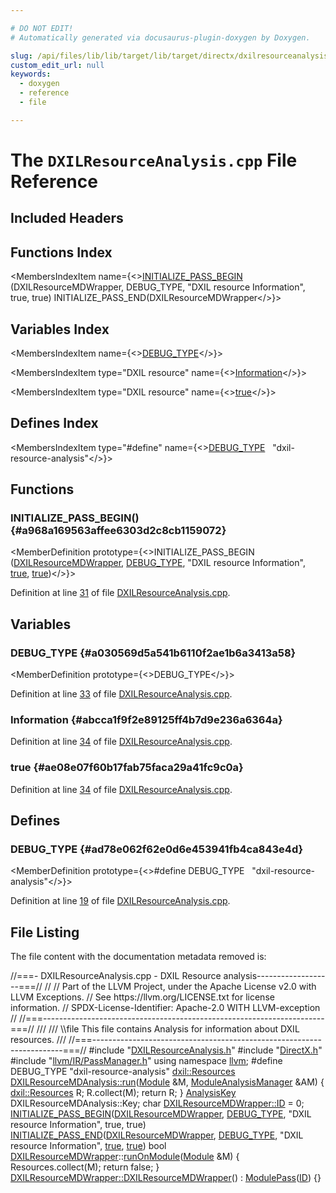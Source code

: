 ```yaml
---

# DO NOT EDIT!
# Automatically generated via docusaurus-plugin-doxygen by Doxygen.

slug: /api/files/lib/lib/target/lib/target/directx/dxilresourceanalysis-cpp
custom_edit_url: null
keywords:
  - doxygen
  - reference
  - file

---
```





# The `DXILResourceAnalysis.cpp` File Reference

<DoxygenPage pluginConfig={pluginConfig}>



## Included Headers

<IncludesList>
<IncludesListItem
  filePath="DXILResourceAnalysis.h"
  permalink="/docs/api/files/lib/lib/target/lib/target/directx/dxilresourceanalysis-h"
  isLocal="true" />
<IncludesListItem
  filePath="DirectX.h"
  permalink="/docs/api/files/lib/lib/target/lib/target/directx/directx-h"
  isLocal="true" />
<IncludesListItem
  filePath="llvm/IR/PassManager.h"
  permalink="/docs/api/files/include/include/llvm/include/llvm/ir/passmanager-h"
  isLocal="true" />
</IncludesList>

## Functions Index

<MembersIndex>

<MembersIndexItem
  name={<><a href="#a968a169563affee6303d2c8cb1159072">INITIALIZE&#95;PASS&#95;BEGIN</a> (DXILResourceMDWrapper, DEBUG&#95;TYPE, &quot;DXIL resource Information&quot;, true, true) INITIALIZE&#95;PASS&#95;END(DXILResourceMDWrapper</>}>
</MembersIndexItem>

</MembersIndex>

## Variables Index

<MembersIndex>

<MembersIndexItem
  name={<><a href="#a030569d5a541b6110f2ae1b6a3413a58">DEBUG&#95;TYPE</a></>}>
</MembersIndexItem>

<MembersIndexItem
  type="DXIL resource"
  name={<><a href="#abcca1f9f2e89125ff4b7d9e236a6364a">Information</a></>}>
</MembersIndexItem>

<MembersIndexItem
  type="DXIL resource"
  name={<><a href="#ae08e07f60b17fab75faca29a41fc9c0a">true</a></>}>
</MembersIndexItem>

</MembersIndex>

## Defines Index

<MembersIndex>

<MembersIndexItem
  type="#define"
  name={<><a href="#ad78e062f62e0d6e453941fb4ca843e4d">DEBUG&#95;TYPE</a>&nbsp;&nbsp;&nbsp;&quot;dxil-resource-analysis&quot;</>}>
</MembersIndexItem>

</MembersIndex>


<SectionDefinition>

## Functions

### INITIALIZE&#95;PASS&#95;BEGIN() {#a968a169563affee6303d2c8cb1159072}

<MemberDefinition
  prototype={<>INITIALIZE&#95;PASS&#95;BEGIN (<a href="/docs/api/classes/llvm/dxilresourcemdwrapper">DXILResourceMDWrapper</a>, <a href="/docs/api/files/include/include/llvm/include/llvm/adt/genericcycleimpl-h/#ad78e062f62e0d6e453941fb4ca843e4d">DEBUG&#95;TYPE</a>, &quot;DXIL resource Information&quot;, <a href="/docs/api/files/lib/lib/analysis/basicaliasanalysis-cpp/#af6d5cafbdfc5313e65d990120021a3ec">true</a>, <a href="/docs/api/files/lib/lib/analysis/basicaliasanalysis-cpp/#af6d5cafbdfc5313e65d990120021a3ec">true</a>)</>}>

Definition at line <a href="#l00031">31</a> of file <a href="/docs/api/files/lib/lib/target/lib/target/directx/dxilresourceanalysis-cpp">DXILResourceAnalysis.cpp</a>.
</MemberDefinition>

</SectionDefinition>

<SectionDefinition>

## Variables

### DEBUG&#95;TYPE {#a030569d5a541b6110f2ae1b6a3413a58}

<MemberDefinition
  prototype={<>DEBUG&#95;TYPE</>}>

Definition at line <a href="#l00033">33</a> of file <a href="/docs/api/files/lib/lib/target/lib/target/directx/dxilresourceanalysis-cpp">DXILResourceAnalysis.cpp</a>.
</MemberDefinition>

### Information {#abcca1f9f2e89125ff4b7d9e236a6364a}

<MemberDefinition
  prototype="DXIL resource Information">

Definition at line <a href="#l00034">34</a> of file <a href="/docs/api/files/lib/lib/target/lib/target/directx/dxilresourceanalysis-cpp">DXILResourceAnalysis.cpp</a>.
</MemberDefinition>

### true {#ae08e07f60b17fab75faca29a41fc9c0a}

<MemberDefinition
  prototype="DXIL resource true">

Definition at line <a href="#l00034">34</a> of file <a href="/docs/api/files/lib/lib/target/lib/target/directx/dxilresourceanalysis-cpp">DXILResourceAnalysis.cpp</a>.
</MemberDefinition>

</SectionDefinition>

<SectionDefinition>

## Defines

### DEBUG&#95;TYPE {#ad78e062f62e0d6e453941fb4ca843e4d}

<MemberDefinition
  prototype={<>#define DEBUG&#95;TYPE&nbsp;&nbsp;&nbsp;&quot;dxil-resource-analysis&quot;</>}>

Definition at line <a href="#l00019">19</a> of file <a href="/docs/api/files/lib/lib/target/lib/target/directx/dxilresourceanalysis-cpp">DXILResourceAnalysis.cpp</a>.
</MemberDefinition>

</SectionDefinition>

## File Listing

The file content with the documentation metadata removed is:

<ProgramListing>

<Link id="l00001" /><CodeLine lineNumber="1"><Highlight kind="comment">//===- DXILResourceAnalysis.cpp - DXIL Resource analysis-------------------===//</Highlight><Highlight kind="normal"></Highlight></CodeLine>
<Link id="l00002" /><CodeLine lineNumber="2"><Highlight kind="normal"></Highlight><Highlight kind="comment">//</Highlight><Highlight kind="normal"></Highlight></CodeLine>
<Link id="l00003" /><CodeLine lineNumber="3"><Highlight kind="normal"></Highlight><Highlight kind="comment">// Part of the LLVM Project, under the Apache License v2.0 with LLVM Exceptions.</Highlight><Highlight kind="normal"></Highlight></CodeLine>
<Link id="l00004" /><CodeLine lineNumber="4"><Highlight kind="normal"></Highlight><Highlight kind="comment">// See https://llvm.org/LICENSE.txt for license information.</Highlight><Highlight kind="normal"></Highlight></CodeLine>
<Link id="l00005" /><CodeLine lineNumber="5"><Highlight kind="normal"></Highlight><Highlight kind="comment">// SPDX-License-Identifier: Apache-2.0 WITH LLVM-exception</Highlight><Highlight kind="normal"></Highlight></CodeLine>
<Link id="l00006" /><CodeLine lineNumber="6"><Highlight kind="normal"></Highlight><Highlight kind="comment">//</Highlight><Highlight kind="normal"></Highlight></CodeLine>
<Link id="l00007" /><CodeLine lineNumber="7"><Highlight kind="normal"></Highlight><Highlight kind="comment">//===----------------------------------------------------------------------===//</Highlight><Highlight kind="comment"></Highlight></CodeLine>
<Link id="l00008" /><CodeLine lineNumber="8"><Highlight kind="comment">///</Highlight></CodeLine>
<Link id="l00009" /><CodeLine lineNumber="9"><Highlight kind="comment">/// \\file This file contains Analysis for information about DXIL resources.</Highlight></CodeLine>
<Link id="l00010" /><CodeLine lineNumber="10"><Highlight kind="comment">///</Highlight><Highlight kind="normal"></Highlight></CodeLine>
<Link id="l00011" /><CodeLine lineNumber="11"><Highlight kind="normal"></Highlight><Highlight kind="comment">//===----------------------------------------------------------------------===//</Highlight><Highlight kind="normal"></Highlight></CodeLine>
<Link id="l00012" /><CodeLine lineNumber="12"><Highlight kind="normal"></Highlight></CodeLine>
<Link id="l00013" /><CodeLine lineNumber="13"><Highlight kind="normal"></Highlight><Highlight kind="preprocessor">#include &quot;<a href="/docs/api/files/lib/lib/target/lib/target/directx/dxilresourceanalysis-h">DXILResourceAnalysis.h</a>&quot;</Highlight><Highlight kind="normal"></Highlight></CodeLine>
<Link id="l00014" /><CodeLine lineNumber="14"><Highlight kind="normal"></Highlight><Highlight kind="preprocessor">#include &quot;<a href="/docs/api/files/lib/lib/target/lib/target/directx/directx-h">DirectX.h</a>&quot;</Highlight><Highlight kind="normal"></Highlight></CodeLine>
<Link id="l00015" /><CodeLine lineNumber="15"><Highlight kind="normal"></Highlight><Highlight kind="preprocessor">#include &quot;<a href="/docs/api/files/include/include/llvm/include/llvm/ir/passmanager-h">llvm/IR/PassManager.h</a>&quot;</Highlight><Highlight kind="normal"></Highlight></CodeLine>
<Link id="l00016" /><CodeLine lineNumber="16"><Highlight kind="normal"></Highlight></CodeLine>
<Link id="l00017" /><CodeLine lineNumber="17"><Highlight kind="normal"></Highlight><Highlight kind="keyword">using namespace </Highlight><Highlight kind="normal"><a href="/docs/api/namespaces/llvm">llvm</a>;</Highlight></CodeLine>
<Link id="l00018" /><CodeLine lineNumber="18"><Highlight kind="normal"></Highlight></CodeLine>
<Link id="l00019" /><CodeLine lineNumber="19" lineLink="#ad78e062f62e0d6e453941fb4ca843e4d"><Highlight kind="normal"></Highlight><Highlight kind="preprocessor">#define DEBUG&#95;TYPE &quot;dxil-resource-analysis&quot;</Highlight><Highlight kind="normal"></Highlight></CodeLine>
<Link id="l00020" /><CodeLine lineNumber="20"><Highlight kind="normal"></Highlight></CodeLine>
<Link id="l00021" /><CodeLine lineNumber="21" lineLink="/docs/api/classes/llvm/dxilresourcemdanalysis/#a777cd2f663a25d2a251c2a33fb24f398"><Highlight kind="normal"><a href="/docs/api/classes/llvm/dxil/resources">dxil::Resources</a> <a href="/docs/api/classes/llvm/dxilresourcemdanalysis/#a777cd2f663a25d2a251c2a33fb24f398">DXILResourceMDAnalysis::run</a>(<a href="/docs/api/classes/llvm/module">Module</a> &amp;M,</Highlight></CodeLine>
<Link id="l00022" /><CodeLine lineNumber="22"><Highlight kind="normal">                                            <a href="/docs/api/namespaces/llvm/#af9c9208365fd9ce11392b4d79485e259">ModuleAnalysisManager</a> &amp;AM) &#123;</Highlight></CodeLine>
<Link id="l00023" /><CodeLine lineNumber="23"><Highlight kind="normal">  <a href="/docs/api/classes/llvm/dxil/resources">dxil::Resources</a> R;</Highlight></CodeLine>
<Link id="l00024" /><CodeLine lineNumber="24"><Highlight kind="normal">  R.collect(M);</Highlight></CodeLine>
<Link id="l00025" /><CodeLine lineNumber="25"><Highlight kind="normal">  </Highlight><Highlight kind="keywordflow">return</Highlight><Highlight kind="normal"> R;</Highlight></CodeLine>
<Link id="l00026" /><CodeLine lineNumber="26"><Highlight kind="normal">&#125;</Highlight></CodeLine>
<Link id="l00027" /><CodeLine lineNumber="27"><Highlight kind="normal"></Highlight></CodeLine>
<Link id="l00028" /><CodeLine lineNumber="28"><Highlight kind="normal"><a href="/docs/api/structs/llvm/analysiskey">AnalysisKey</a> DXILResourceMDAnalysis::Key;</Highlight></CodeLine>
<Link id="l00029" /><CodeLine lineNumber="29"><Highlight kind="normal"></Highlight></CodeLine>
<Link id="l00030" /><CodeLine lineNumber="30"><Highlight kind="normal"></Highlight><Highlight kind="keywordtype">char</Highlight><Highlight kind="normal"> <a href="/docs/api/classes/llvm/dxilresourcemdwrapper/#a25134dda781000c228d8eba2b09392e1">DXILResourceMDWrapper::ID</a> = 0;</Highlight></CodeLine>
<Link id="l00031" /><CodeLine lineNumber="31" lineLink="#a968a169563affee6303d2c8cb1159072"><Highlight kind="normal"><a href="/docs/api/files/include/include/llvm/passsupport-h/#aaa970fc931c1c63037a8182e028d04b1">INITIALIZE&#95;PASS&#95;BEGIN</a>(<a href="/docs/api/classes/llvm/dxilresourcemdwrapper">DXILResourceMDWrapper</a>, <a href="/docs/api/files/include/include/llvm/include/llvm/adt/genericcycleimpl-h/#ad78e062f62e0d6e453941fb4ca843e4d">DEBUG&#95;TYPE</a>,</Highlight></CodeLine>
<Link id="l00032" /><CodeLine lineNumber="32"><Highlight kind="normal">                      </Highlight><Highlight kind="stringliteral">&quot;DXIL resource Information&quot;</Highlight><Highlight kind="normal">, </Highlight><Highlight kind="keyword">true</Highlight><Highlight kind="normal">, </Highlight><Highlight kind="keyword">true</Highlight><Highlight kind="normal">)</Highlight></CodeLine>
<Link id="l00033" /><CodeLine lineNumber="33" lineLink="#a030569d5a541b6110f2ae1b6a3413a58"><Highlight kind="normal"><a href="/docs/api/files/include/include/llvm/passsupport-h/#a74ce8276b89067e806f67c45a6d92575">INITIALIZE&#95;PASS&#95;END</a>(<a href="/docs/api/classes/llvm/dxilresourcemdwrapper">DXILResourceMDWrapper</a>, <a href="/docs/api/files/include/include/llvm/include/llvm/adt/genericcycleimpl-h/#ad78e062f62e0d6e453941fb4ca843e4d">DEBUG&#95;TYPE</a>,</Highlight></CodeLine>
<Link id="l00034" /><CodeLine lineNumber="34" lineLink="#abcca1f9f2e89125ff4b7d9e236a6364a"><Highlight kind="normal">                    </Highlight><Highlight kind="stringliteral">&quot;DXIL resource Information&quot;</Highlight><Highlight kind="normal">, <a href="/docs/api/files/lib/lib/analysis/basicaliasanalysis-cpp/#af6d5cafbdfc5313e65d990120021a3ec">true</a>, <a href="/docs/api/files/lib/lib/analysis/basicaliasanalysis-cpp/#af6d5cafbdfc5313e65d990120021a3ec">true</a>)</Highlight></CodeLine>
<Link id="l00035" /><CodeLine lineNumber="35"><Highlight kind="normal"></Highlight></CodeLine>
<Link id="l00036" /><CodeLine lineNumber="36" lineLink="/docs/api/classes/llvm/dxilresourcemdwrapper/#abc3afaf9565f477f08d8403d4aacec72"><Highlight kind="normal"></Highlight><Highlight kind="keywordtype">bool</Highlight><Highlight kind="normal"> <a href="/docs/api/classes/llvm/dxilresourcemdwrapper/#a455b03e9f2f27297ce81813dc527049d">DXILResourceMDWrapper</a>::<a href="/docs/api/classes/llvm/dxilresourcemdwrapper/#abc3afaf9565f477f08d8403d4aacec72">runOnModule</a>(<a href="/docs/api/classes/llvm/module">Module</a> &amp;M) &#123;</Highlight></CodeLine>
<Link id="l00037" /><CodeLine lineNumber="37"><Highlight kind="normal">  Resources.collect(M);</Highlight></CodeLine>
<Link id="l00038" /><CodeLine lineNumber="38"><Highlight kind="normal">  </Highlight><Highlight kind="keywordflow">return</Highlight><Highlight kind="normal"> </Highlight><Highlight kind="keyword">false</Highlight><Highlight kind="normal">;</Highlight></CodeLine>
<Link id="l00039" /><CodeLine lineNumber="39"><Highlight kind="normal">&#125;</Highlight></CodeLine>
<Link id="l00040" /><CodeLine lineNumber="40"><Highlight kind="normal"></Highlight></CodeLine>
<Link id="l00041" /><CodeLine lineNumber="41" lineLink="/docs/api/classes/llvm/dxilresourcemdwrapper/#a455b03e9f2f27297ce81813dc527049d"><Highlight kind="normal"><a href="/docs/api/classes/llvm/dxilresourcemdwrapper/#a455b03e9f2f27297ce81813dc527049d">DXILResourceMDWrapper::DXILResourceMDWrapper</a>() : <a href="/docs/api/classes/llvm/modulepass/#a723659a08d210f4f566887bda3f9f976">ModulePass</a>(<a href="/docs/api/classes/llvm/dxilresourcemdwrapper/#a25134dda781000c228d8eba2b09392e1">ID</a>) &#123;&#125;</Highlight></CodeLine>

</ProgramListing>

</DoxygenPage>
